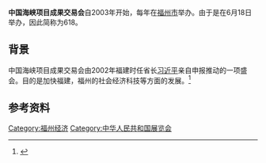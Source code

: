{{Multiple issues|
{{Lead too short|time=2021-01-02T08:09:25+00:00}}
{{Notability Unreferenced|time=2021-01-02T08:09:25+00:00}}
}}
'''中国海峡项目成果交易会'''自2003年开始，每年在[[福州市|福州市]]举办。由于是在6月18日举办，因此简称为618。

==背景==
中国海峡项目成果交易会由2002年福建时任省长[[习近平|习近平]]亲自申报推动的一项盛会。目的是加快福建，福州的社会经济科技等方面的发展。<ref>{{cite news |title=第十六节中国海峡项目成果交易会 |url=http://district.ce.cn/zt/2018/hxcg/ |agency=中国经济网}}</ref>

== 参考资料 ==
[[Category:福州经济|Category:福州经济]]
[[Category:中华人民共和国展览会|Category:中华人民共和国展览会]]